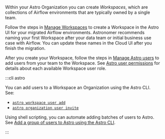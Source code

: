 Within your Astro Organization you can create _Workspaces_, which are collections of Airflow environments that are typically owned by a single team. 

Follow the steps in [Manage Workspaces](manage-workspaces.md) to create a Workspace in the Astro UI for your migrated Airflow environments. Astronomer recommends naming your first Workspace after your data team or initial business use case with Airflow. You can update these names in the Cloud UI after you finish the migration.

After you create your Workspace, follow the steps in [Manage Astro users](add-user.md#add-a-user-to-a-workspace) to add users from your team to the Workspace. See [Astro user permissions](user-permissions.md#workspace-roles) for details about each available Workspace user role.

:::cli astro

You can add users to a Workspace an Organization using the Astro CLI. See:

- [`astro workspace user add`](cli/astro-workspace-user-add.md) 
- [`astro organization user invite`](cli/astro-organization.md)

Using shell scripting, you can automate adding batches of users to Astro. See [Add a group of users to Astro using the Astro CLI](add-user.md#add-a-group-of-users-to-astro-using-the-astro-cli).

:::